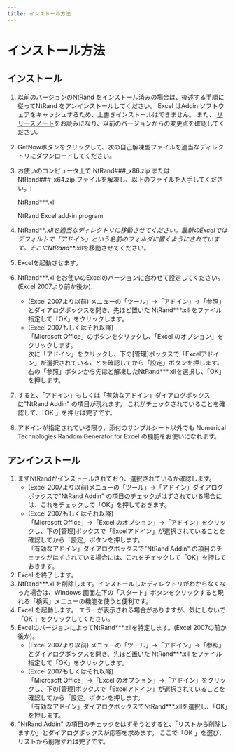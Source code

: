 ```yaml
---
title: インストール方法
---
```


# インストール方法

## インストール

1.  以前のバージョンのNtRand をインストール済みの場合は、後述する手順に従ってNtRand をアンインストールしてください。 Excel はAddin ソフトウェアをキャッシュするため、上書きインストールはできません。 また、 [リリースノート](https://github.com/NumericalTechnologies/ntrand-xll/releases/tag/v3.3)をお読みになり、以前のバージョンからの変更点を確認してください。
2.  GetNowボタンをクリックして、次の自己解凍型ファイルを適当なディレクトリにダウンロードしてください。
3.  お使いのコンピュータ上で NtRand###\_x86.zip または NtRand###\_x64.zip ファイルを解凍し、以下のファイルを入手してください。:

    NtRand\*\*\*.xll

    NtRand Excel add-in program

4.  NtRand**_.xllを適当なディレクトリに移動させてください。最新のExcelではデフォルトで「アドイン」という名前のフォルダに置くようにされています。そこにNtRand_**.xllを移動させてください。
5.  Excelを起動させます。
6.  NtRand\*\*\*.xllをお使いのExcelのバージョンに合わせて設定してください。(Excel 2007より前か後か).
    - (Excel 2007より以前) メニューの「ツール」->「アドイン」->「参照」とダイアログボックスを開き、先ほど置いた NtRand\*\*\*.xll をファイル指定して「OK」をクリックします。
    - (Excel 2007もしくはそれ以降)\
      「Microsoft Office」のボタンをクリックし、「Excel のオプション」をクリックします。\
      次に「アドイン」をクリックし、下の[管理]ボックスで「Excelアドイン」が選択されていることを確認してから「設定」ボタンを押します。\
      右の「参照」ボタンから先ほど解凍したNtRand\*\*\*.xllを選択し、「OK」を押します。
7.  すると、「アドイン」もしくは「有効なアドイン」ダイアログボックスに"NtRand Addin" の項目が現れます。 これがチェックされていることを確認して、「OK 」を押せば完了です。
8.  アドインが指定されている限り、添付のサンプルシート以外でも Numerical Technologies Random Generator for Excel の機能をお使いになれます。

## アンインストール

1.  まずNtRandがインストールされており、選択されているか確認します。
    - (Excel 2007より以前)メニューの「ツール」->「アドイン」ダイアログボックスで"NtRand Addin" の項目のチェックがはずされている場合には、これをチェックして「OK」を押しておきます。
    - (Excel 2007もしくはそれ以降)\
      「Microsoft Office」->「Excel のオプション」->「アドイン」をクリックし、下の[管理]ボックスで「Excelアドイン」が選択されていることを確認してから「設定」ボタンを押します。\
      「有効なアドイン」ダイアログボックスで"NtRand Addin" の項目のチェックがはずされている場合には、これをチェックして「OK」を押しておきます。
2.  Excel を終了します。
3.  NtRand\*\*\*.xllを削除します。インストールしたディレクトリがわからなくなった場合は、Windows 画面左下の「スタート」ボタンをクリックすると現れる「検索」メニューの機能を使うと便利です。
4.  Excel を起動します。 エラーが表示される場合がありますが、気にしないで「OK 」をクリックしてください。
5.  ExcelのバージョンによってNtRand\*\*\*.xllを特定します。(Excel 2007の前か後か)。
    - (Excel 2007より以前) メニューの「ツール」->「アドイン」->「参照」とダイアログボックスを開き、先ほど置いた NtRand\*\*\*.xll をファイル指定して「OK」をクリックします。
    - (Excel 2007もしくはそれ以降)\
      「Microsoft Office」->「Excel のオプション」->「アドイン」をクリックし、下の[管理]ボックスで「Excelアドイン」が選択されていることを確認してから「設定」ボタンを押します。\
      「有効なアドイン」ダイアログボックスでNtRand\*\*\*.xllを選択し、「OK」を押します。
6.  "NtRand Addin" の項目のチェックをはずそうとすると、「リストから削除しますか」とダイアログボックスが応答を求めます。 ここで「OK 」を選び、リストから削除すれば完了です。
